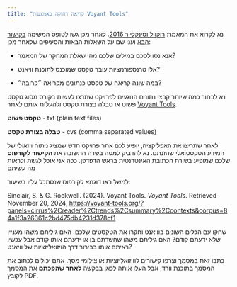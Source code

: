```yaml
---
title: "קריאה רחוקה באמצעות Voyant Tools"
---
```


נא לקרוא את המאמר: [רוקוול וסינקלייר 2016](https://drive.google.com/file/d/11I1_Lduv1d43Ti88_4X1fAqh8-luR4gz/view?usp=sharing){target="_blank"}. לאחר מכן גשו לטופס המשימה [בקישור הבא](https://forms.gle/fS92Pk8KNgKkVafy9){target="_blank"} וענו שם על השאלות הבאות והסעיפים שלאחר מכן:

-   אנא נסו לסכם במילים שלכם מהי שאלת המחקר של המאמר?

-   אלו טרנספורמציות עובר טקסט שמוכנס לתוכנת וויאנט?

-   במה שונה קריאה של טקסט כנתונים מקריאה ״קרובה״?

נא לבחור כמה שיותר קבצי נתונים הנוגעים לפרויקט שתרצו לעשות בקורס מסוג טקסט פשוט או טבלה בצורת טקסט ולהעלות אותם לאתר [Voyant Tools](https://voyant-tools.org/). 

**טקסט פשוט** - txt (plain text files)

**טבלה בצורת טקסט** - cvs (comma separated values)

לאחר שתריצו את האפליקציה, יופיע לכם אתר פרויקט חדש שמציג ניתוח ויזאולי של המידע הטקסטואלי שהזנתם. נא להדביק למטה בשדה התשובה את **הקישור לקורפוס** שלכם שמופיע בשורת הכתובת האינטרנטית בראש הדפדפן. ככה אני אוכל לגשת ולראות מה עשיתם

למשל ראו דוגמא לקורפוס שנסתכל עליו בשיעור:

Sinclair, S. & G. Rockwell. (2024). Voyant Tools. *Voyant Tools*. Retrieved November 20, 2024, [https://voyant-tools.org/?panels=cirrus%2Creader%2Ctrends%2Csummary%2Ccontexts&corpus=84a1f3a26361c2bd475db4231d378cf1](https://voyant-tools.org/?panels=cirrus%2Creader%2Ctrends%2Csummary%2Ccontexts&corpus=84a1f3a26361c2bd475db4231d378cf1){target="_blank"}

שחקו עם הכלים השונים בוויאנט וחקרו את הטקסטים שלכם. האם גיליתם משהו מעניין שלא ידעתם קודם? האם גיליתם משהו שחשדתם בו או ידעתם אותו קודם אבל עכשיו ראיתם אותו בבירור דרך הויזואליזציות של וויאנט?

כתבו זאת במסמך וצרפו קישורים לוויזואליזציות או צילומי מסך. אתם יכולים לכתוב את המסמך בתוכנת וורד, אבל העלו אותה לכאן בבקשה **לאחר שהפכתם** את המסמך לקובץ PDF.
